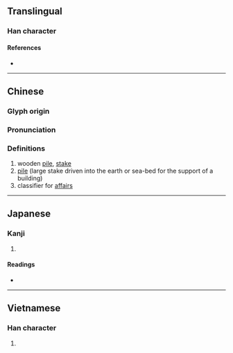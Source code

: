 {{also|桩}}
{{character info/new}}
==Translingual==

===Han character===
{{Han char|rn=75|rad=木|as=11|sn=15|four=45977|canj=DQKX|ids=⿰木舂}}

====References====
* {{Han ref|kx=0548.190|dkj=15398|dj=0936.050|hdz=21272.020|uh=6A01|ud=27137|bh=BCCE|bd=48334}}

----

==Chinese==
{{zh-forms|s=桩}}

===Glyph origin===
{{Han etym}}

===Pronunciation===
{{zh-pron
|m=zhuāng
|c=zong1
|h=pfs=
|md=
|mn=ml:chong/qz,xm,zz:chng
|mn_note=chong - literary; chng - vernacular
|w=
|mc=y
|oc=y
|cat=n,cls
}}

===Definitions===
{{zh-hanzi}}

# wooden [[pile]], [[stake]]
# [[pile]] (large stake driven into the earth or sea-bed for the support of a building)
# classifier for [[affair]]s
----

==Japanese==

===Kanji===
{{ja-kanji|grade=|rs=木11}}

# {{defn|lang=ja|sort=木11}}

====Readings====
* {{ja-readings|on=[[とう]] (tō), [[しょう]] (shō), [[しゅ]] (shu)|kun=[[くい]] (kui)}}

----

==Vietnamese==

===Han character===
{{vi-hantu|[[thung]], [[thủng]], [[thông]], [[thùng]], [[trang]]|rs=木11}}

# {{defn|lang=vi|sort=木11}}